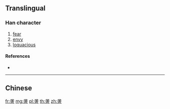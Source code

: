 {{character info/new}}
{{also|讋}}
==Translingual==

===Han character===
{{Han char|rn=149|rad=言|as=05|sn=12|four=|canj=IPYMR}}

# [[fear]]
# [[envy]]
# [[loquacious]]

====References====
* {{Han ref|kx=1156.171|hdz=63953.020|uh=8A5F|ud=35423}}

----

==Chinese==
{{zh-see|讋}}

[[fr:詟]]
[[mg:詟]]
[[pl:詟]]
[[th:詟]]
[[zh:詟]]